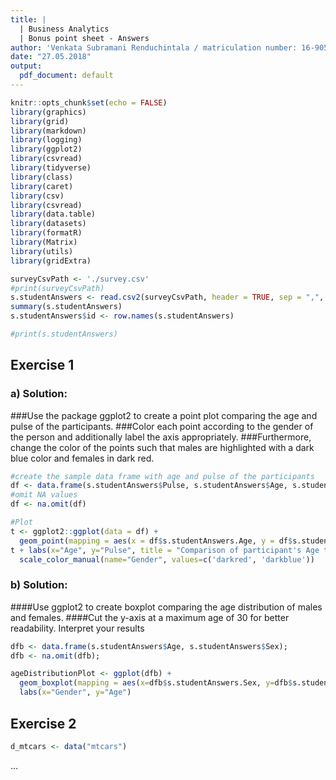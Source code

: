 ```yaml
---
title: |
  | Business Analytics  
  | Bonus point sheet - Answers
author: 'Venkata Subramani Renduchintala / matriculation number: 16-905-416'
date: "27.05.2018"
output:
  pdf_document: default
---
```


```r
knitr::opts_chunk$set(echo = FALSE)
library(graphics)
library(grid)
library(markdown)
library(logging)
library(ggplot2)
library(csvread)
library(tidyverse)
library(class)
library(caret)
library(csv)
library(csvread)
library(data.table)
library(datasets)
library(formatR)
library(Matrix)
library(utils)
library(gridExtra)
```

```r
surveyCsvPath <- './survey.csv'
#print(surveyCsvPath)
s.studentAnswers <- read.csv2(surveyCsvPath, header = TRUE, sep = ",", row.names = "X", stringsAsFactors = FALSE)
summary(s.studentAnswers)
s.studentAnswers$id <- row.names(s.studentAnswers)

#print(s.studentAnswers)
```


## Exercise 1

### a) Solution:
###Use the package ggplot2 to create a point plot comparing the age and pulse of the participants. 
###Color each point according to the gender of the person and additionally label the axis appropriately. 
###Furthermore, change the color of the points such that males are highlighted with a dark blue color and females in dark red.
```r
#create the sample data frame with age and pulse of the participants
df <- data.frame(s.studentAnswers$Pulse, s.studentAnswers$Age, s.studentAnswers$Sex)
#omit NA values
df <- na.omit(df)

#Plot
t <- ggplot2::ggplot(data = df) + 
  geom_point(mapping = aes(x = df$s.studentAnswers.Age, y = df$s.studentAnswers.Pulse, color = df$s.studentAnswers.Sex), show.legend = TRUE, na.rm =TRUE, size = 1) 
t + labs(x="Age", y="Pulse", title = "Comparison of participant's Age to Pulse") + 
  scale_color_manual(name="Gender", values=c('darkred', 'darkblue'))
```

### b) Solution:
####Use ggplot2 to create boxplot comparing the age distribution of males and females.
####Cut the y-axis at a maximum age of 30 for better readability. Interpret your results
```r
dfb <- data.frame(s.studentAnswers$Age, s.studentAnswers$Sex);
dfb <- na.omit(dfb);

ageDistributionPlot <- ggplot(dfb) + 
  geom_boxplot(mapping = aes(x=dfb$s.studentAnswers.Sex, y=dfb$s.studentAnswers.Age), show.legend = TRUE, na.rm = TRUE) + 
  labs(x="Gender", y="Age")

```

## Exercise 2
```r
d_mtcars <- data("mtcars")

```


...